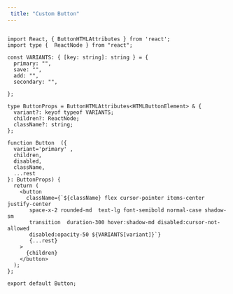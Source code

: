 ```yaml
---
 title: "Custom Button"
---
```

 
```tsx

import React, { ButtonHTMLAttributes } from 'react';
import type {  ReactNode } from "react";

const VARIANTS: { [key: string]: string } = {
  primary: "",
  save: "",
  add: "",
  secondary: "",

};

type ButtonProps = ButtonHTMLAttributes<HTMLButtonElement> & {
  variant?: keyof typeof VARIANTS;
  children?: ReactNode;
  className?: string;
};

function Button  ({
  variant='primary' ,
  children,
  disabled,
  className,
  ...rest
}: ButtonProps) {
  return (
    <button
      className={`${className} flex cursor-pointer items-center justify-center
       space-x-2 rounded-md  text-lg font-semibold normal-case shadow-sm
       transition  duration-300 hover:shadow-md disabled:cursor-not-allowed 
       disabled:opacity-50 ${VARIANTS[variant]}`}
       {...rest}
    >
      {children}
    </button>
  );
};

export default Button;

```
